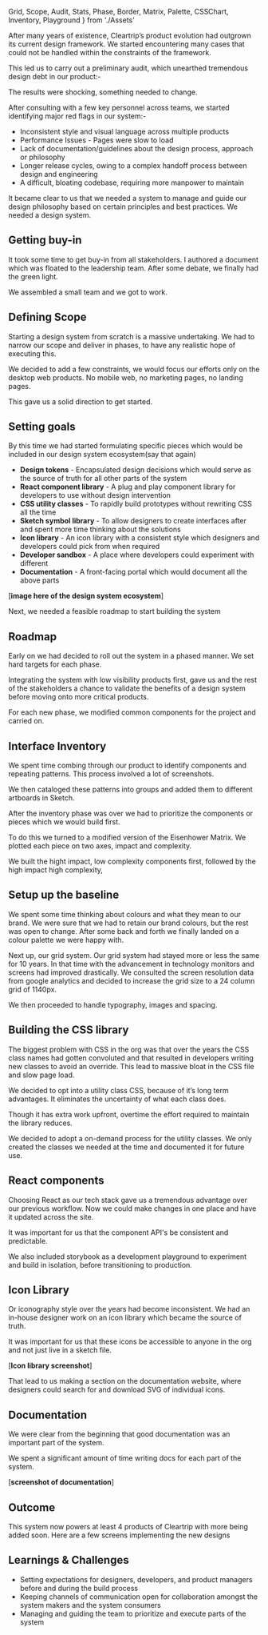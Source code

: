   Grid,
  Scope,
  Audit,
  Stats,
  Phase,
  Border,
  Matrix,
  Palette,
  CSSChart,
  Inventory,
  Playground
} from './Assets'

After many years of existence, Cleartrip’s product evolution had outgrown its current design framework. We started encountering many cases that could not be handled within the constraints of the framework.

This led us to carry out a preliminary audit, which unearthed tremendous design debt in our product:-

<Stats />

The results were shocking, something needed to change.

<Audit />

After consulting with a few key personnel across teams, we started identifying major red flags in our system:-

- Inconsistent style and visual language across multiple products
- Performance Issues - Pages were slow to load
- Lack of documentation/guidelines about the design process, approach or philosophy
- Longer release cycles, owing to a complex handoff process between design and engineering
- A difficult, bloating codebase, requiring more manpower to maintain

It became clear to us that we needed a system to manage and guide our design philosophy based on certain principles and best practices. We needed a design system.

## Getting buy-in

It took some time to get buy-in from all stakeholders. I authored a document which was floated to the leadership team.
After some debate, we finally had the green light.

We assembled a small team and we got to work.

## Defining Scope

Starting a design system from scratch is a massive undertaking. We had to narrow our scope and deliver in phases, to have any realistic hope of executing this.

We decided to add a few constraints, we would focus our efforts only on the desktop web products. No mobile web, no marketing pages, no landing pages.

<Scope />

This gave us a solid direction to get started.

## Setting goals

By this time we had started formulating specific pieces which would be included in our design system ecosystem(say that again)

- **Design tokens** - Encapsulated design decisions which would serve as the source of truth for all other parts of the system
- **React component library** - A plug and play component library for developers to use without design intervention
- **CSS utility classes** - To rapidly build prototypes without rewriting CSS all the time
- **Sketch symbol library** - To allow designers to create interfaces after and spent more time thinking about the solutions
- **Icon library** - An icon library with a consistent style which designers and developers could pick from when required
- **Developer sandbox** - A place where developers could experiment with different
- **Documentation** - A front-facing portal which would document all the above parts

[**image here of the design system ecosystem**]

Next, we needed a feasible roadmap to start building the system

## Roadmap

Early on we had decided to roll out the system in a phased manner. We set hard targets for each phase.

<Phase />

Integrating the system with low visibility products first, gave us and the rest of the stakeholders a chance to validate the benefits of a design system before moving onto more critical products.

For each new phase, we modified common components for the project and carried on.

## Interface Inventory

We spent time combing through our product to identify components and repeating patterns. This process involved a lot of screenshots.

We then cataloged these patterns into groups and added them to different artboards in Sketch.

<Inventory />

After the inventory phase was over we had to prioritize the components or pieces which we would build first.

To do this we turned to a modified version of the Eisenhower Matrix. We plotted each piece on two axes, impact and complexity.

<Matrix />

We built the hight impact, low complexity components first, followed by the high impact high complexity,

## Setup up the baseline

We spent some time thinking about colours and what they mean to our brand. We were sure that we had to retain our brand colours, but the rest was open to change. After some back and forth we finally landed on a colour palette we were happy with.

<Palette />

Next up, our grid system. Our grid system had stayed more or less the same for 10 years. In that time with the advancement in technology monitors and screens had improved drastically. We consulted the screen resolution data from google analytics and decided to increase the grid size to a 24 column grid of 1140px.

<Grid />

We then proceeded to handle typography, images and spacing.

## Building the CSS library

The biggest problem with CSS in the org was that over the years the CSS class names had gotten convoluted and that resulted in developers writing new classes to avoid an override. This lead to massive bloat in the CSS file and slow page load.

We decided to opt into a utility class CSS, because of it’s long term advantages. It eliminates the uncertainty of what each class does.

<CSSChart />

Though it has extra work upfront, overtime the effort required to maintain the library reduces.

<Border />

We decided to adopt a on-demand process for the utility classes. We only created the classes we needed at the time and documented it for future use.

## React components

Choosing React as our tech stack gave us a tremendous advantage over our previous workflow. Now we could make changes in one place and have it updated across the site.

It was important for us that the component API's be consistent and predictable.

<Playground />

We also included storybook as a development playground to experiment and build in isolation, before transitioning to production.

## Icon Library

Or iconography style over the years had become inconsistent. We had an in-house designer work on an icon library which became the source of truth.

It was important for us that these icons be accessible to anyone in the org and not just live in a sketch file.

[**Icon library screenshot**]

That lead to us making a section on the documentation website, where designers could search for and download SVG of individual icons.

## Documentation

We were clear from the beginning that good documentation was an important part of the system.

We spent a significant amount of time writing docs for each part of the system.

[**screenshot of documentation**]

## Outcome

This system now powers at least 4 products of Cleartrip with more being added soon. Here are a few screens implementing the new designs

## Learnings & Challenges

- Setting expectations for designers, developers, and product managers before and during the build process
- Keeping channels of communication open for collaboration amongst the system makers and the system consumers
- Managing and guiding the team to prioritize and execute parts of the system
